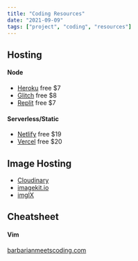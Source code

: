 ```yaml
---
title: "Coding Resources"
date: "2021-09-09"
tags: ["project", "coding", "resources"]
---
```


## Hosting

#### Node

- [Heroku](link) free $7
- [Glitch](https://glitch.com/) free $8
- [Replit](https://replit.com/) free $7

#### Serverless/Static

- [Netlify](https://www.netlify.com/pricing/) free $19
- [Vercel](https://vercel.com/pricing) free $20

## Image Hosting

- [Cloudinary](https://cloudinary.com/)
- [imagekit.io](https://imagekit.io/plans/)
- [imgIX](https://imagekit.io/plans/)

## Cheatsheet

#### Vim

[barbarianmeetscoding.com](https://www.barbarianmeetscoding.com/boost-your-coding-fu-with-vscode-and-vim/cheatsheet/)
